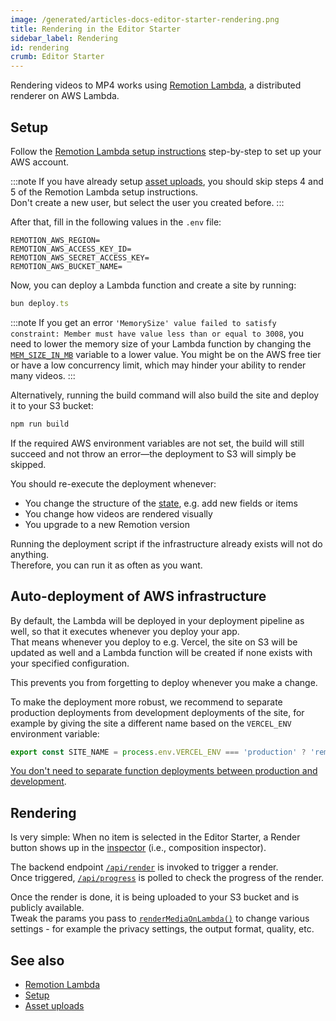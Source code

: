 ```yaml
---
image: /generated/articles-docs-editor-starter-rendering.png
title: Rendering in the Editor Starter
sidebar_label: Rendering
id: rendering
crumb: Editor Starter
---
```


Rendering videos to MP4 works using [Remotion Lambda](/docs/lambda), a distributed renderer on AWS Lambda.

## Setup

Follow the [Remotion Lambda setup instructions](/docs/lambda/setup) step-by-step to set up your AWS account.

:::note
If you have already setup [asset uploads](/docs/editor-starter/asset-uploads), you should skip steps 4 and 5 of the Remotion Lambda setup instructions.  
Don't create a new user, but select the user you created before.
:::

After that, fill in the following values in the `.env` file:

```
REMOTION_AWS_REGION=
REMOTION_AWS_ACCESS_KEY_ID=
REMOTION_AWS_SECRET_ACCESS_KEY=
REMOTION_AWS_BUCKET_NAME=
```

Now, you can deploy a Lambda function and create a site by running:

```ts
bun deploy.ts
```

:::note
If you get an error `'MemorySize' value failed to satisfy constraint: Member must have value less than or equal to 3008`, you need to lower the memory size of your Lambda function by changing the [`MEM_SIZE_IN_MB`](https://github.com/search?q=repo%3Aremotion-dev%2Feditor-starter%20MEM_SIZE_IN_MB&type=code) variable to a lower value. You might be on the AWS free tier or have a low concurrency limit, which may hinder your ability to render many videos.
:::

Alternatively, running the build command will also build the site and deploy it to your S3 bucket:

```sh
npm run build
```

If the required AWS environment variables are not set, the build will still succeed and not throw an error—the deployment to S3 will simply be skipped.

You should re-execute the deployment whenever:

- You change the structure of the [state](/docs/editor-starter/state-management), e.g. add new fields or items
- You change how videos are rendered visually
- You upgrade to a new Remotion version

Running the deployment script if the infrastructure already exists will not do anything.  
Therefore, you can run it as often as you want.

## Auto-deployment of AWS infrastructure

By default, the Lambda will be deployed in your deployment pipeline as well, so that it executes whenever you deploy your app.  
That means whenever you deploy to e.g. Vercel, the site on S3 will be updated as well and a Lambda function will be created if none exists with your specified configuration.

This prevents you from forgetting to deploy whenever you make a change.

To make the deployment more robust, we recommend to separate production deployments from development deployments of the site, for example by giving the site a different name based on the `VERCEL_ENV` environment variable:

```ts
export const SITE_NAME = process.env.VERCEL_ENV === 'production' ? 'remotion-editor-starter' : 'remotion-editor-starter-dev';
```

[You don't need to separate function deployments between production and development](/docs/lambda/naming-convention#i-need-to-separate-production-staging-and-development).

## Rendering

Is very simple: When no item is selected in the Editor Starter, a Render button shows up in the [inspector](/docs/editor-starter/tracks-items-assets#inspectors) (i.e., composition inspector).

The backend endpoint [`/api/render`](/docs/editor-starter/backend-routes#post-apirender) is invoked to trigger a render.  
Once triggered, [`/api/progress`](/docs/editor-starter/backend-routes#post-apiprogress) is polled to check the progress of the render.

Once the render is done, it is being uploaded to your S3 bucket and is publicly available.  
Tweak the params you pass to [`renderMediaOnLambda()`](/docs/lambda/rendermediaonlambda) to change various settings - for example the privacy settings, the output format, quality, etc.

## See also

- [Remotion Lambda](/docs/lambda)
- [Setup](/docs/editor-starter/setup)
- [Asset uploads](/docs/editor-starter/asset-uploads)
